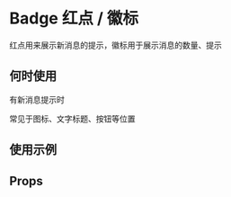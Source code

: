 # Badge 红点 / 徽标

红点用来展示新消息的提示，徽标用于展示消息的数量、提示

## 何时使用

有新消息提示时

常见于图标、文字标题、按钮等位置

## 使用示例

<!-- Inject Stories -->

## Props

<!-- Inject Props -->
